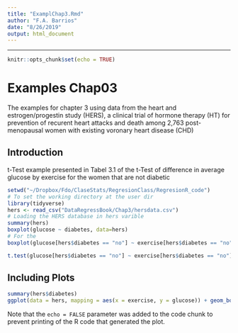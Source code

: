 ```yaml
---
title: "ExamplChap3.Rmd"
author: "F.A. Barrios"
date: "8/26/2019"
output: html_document
---
```


---

```r
knitr::opts_chunk$set(echo = TRUE)
```

# Examples Chap03

The examples for chapter 3 using data from the heart and estrogen/progestin study (HERS), a clinical trial of hormone therapy (HT) for prevention of recurent heart attacks and death among 2,763 post-menopausal women with existing voronary heart disease (CHD)

## Introduction
t-Test example presented in Tabel 3.1 of the t-Test of difference in average glucose by exercise for the women that are not diabetic

```r
setwd("~/Dropbox/Fdo/ClaseStats/RegresionClass/RegresionR_code")
# To set the working directory at the user dir
library(tidyverse)
hers <- read_csv("DataRegressBook/Chap3/hersdata.csv")
# Loading the HERS database in hers varible
summary(hers)
boxplot(glucose ~ diabetes, data=hers)
# For the 
boxplot(glucose[hers$diabetes == "no"] ~ exercise[hers$diabetes == "no"], alternative="two.sided", data=hers)

t.test(glucose[hers$diabetes == "no"] ~ exercise[hers$diabetes == "no"], data=hers, alternative="two.sided", mu=0, paired=FALSE, var.equal=TRUE)
```

## Including Plots


```r
summary(hers$diabetes)
ggplot(data = hers, mapping = aes(x = exercise, y = glucose)) + geom_boxplot() + facet_grid( . ~ diabetes)
```

Note that the `echo = FALSE` parameter was added to the code chunk to prevent printing of the R code that generated the plot.
